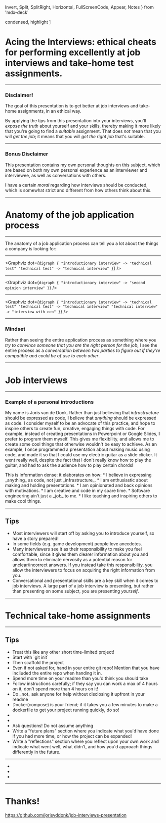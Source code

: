   Invert,
  Split,
  SplitRight,
  Horizontal,
  FullScreenCode,
  Appear,
  Notes
} from 'mdx-deck'

  condensed,
  highlight
]

# Acing the Interviews: ethical cheats for performing excellently at job interviews and take-home test assignments.

---

### Disclaimer!

The goal of this presentation is to get better at job interviews and take-home assignments, in an ethical way.

By applying the tips from this presentation into your interviews, you'll _expose the truth_ about yourself and your skills, thereby making it more likely that you're going to find a _suitable_ assignment. That does _not_ mean that you will _get the job_; it means that you will _get the right job_ that's suitable.

---

### Bonus Disclaimer

This presentation contains my own personal thoughts on this subject, which are based on both my own personal experience as an interviewer and interviewee, as well as conversations with others.

I have a certain _moral_ regarding how interviews should be conducted, which is somewhat strict and different from how others think about this.

---

# Anatomy of the job application process

---

The anatomy of a job application process can tell you a lot about the things a company is looking for:

---

<Graphviz dot={`digraph {
  "introductionary interview" -> "technical test"
  "technical test" -> "technical interview"
}`} />

---

<Graphviz dot={`digraph {
  "introductionary interview" -> "second opinion interview"
}`} />

---

<Graphviz dot={`digraph {
  "introductionary interview" -> "technical test"
  "technical test" -> "technical interview"
  "technical interview" -> "interview with ceo"
}`} />

---

### Mindset

Rather than seeing the entire application process as something where you _try to convince someone that you are the right person for the job_, I see the entire process as a _conversation between two parties to figure out if they're compatible and could be of use to each other_.

---

# Job interviews

---

### Example of a personal introductions

My name is Joris van de Donk. Rather than just believing that _infrastructure_ should be expressed as code, I believe that _anything_ should be expressed as code. I consider myself to be an advocate of this practice, and hope to inspire others to create fun, creative, engaging things with code. For example, instead of creating presentations in Powerpoint or Google Slides, I prefer to program them myself. This gives me flexibility, and allows me to create some cool things that otherwise wouldn't be easy to achieve. As an example, I once programmed a presentation about making music using code, and made it so that I could use my electric guitar as a slide clicker. It went really well, despite the fact that I don't really know how to play the guitar, and had to ask the audience how to play certain chords!

<Notes>
This is information dense: it elaborates on how:
* I believe in expressing _anything_ as code, not just _infrastructure_.
* I am enthusiastic about making and holding presentations.
* I am opinionated and back opinions with motivations.
* I am creative and code in my spare time.
* Software engineering ain't just a _job_ to me.
* I like teaching and inspiring others to make cool things.
</Notes>

---

## Tips

* Most interviewers will start off by asking you to introduce yourself, so have a story prepared!
* In some fields (e.g. game development) people love anecdotes.
* Many interviewers see it as their responsibility to make you feel comfortable, since it gives them clearer information about you and allows them to eliminate nervosity as a potential reason for unclear/incorrect answers. If you instead take this responsibility, you allow the interviewers to focus on acquiring the right information from you.
* Conversational and presentational skills are a key skill when it comes to job interviews. A large part of a job interview _is_ presenting, but rather than presenting on some subject, you are presenting _yourself_.

---

# Technical take-home assignments

---

## Tips

<ul>
<Appear>
  <li>Treat this like any other short time-limited project!</li>
  <li>Start with `git init`</li>
  <li>Then scaffold the project</li>
  <li>Even if not asked for, hand in your entire git repo! Mention that you have incliuded the entire repo when handing it in.</li>
  <li>Spend more time on your readme than you'd think you should take</li>
  <li>Follow instructions carefully; if they say you can work a max of 4 hours on it, don't spend more than 4 hours on it!</li>
  <li>Do _not_ ask anyone for help without disclosing it upfront in your readme</li>
  <li>Docker(compose) is your friend; if it takes you a few minutes to make a dockerfile to get your project running quickly, do so!</li>
  <li></li>
  <li></li>
  <li>Ask questions! Do not assume anything</li>
  <li>Write a "future plans" section where you indicate what you'd have done if you had more time, or how the project can be expanded!</li>
  <li>Write a "reflections" section where you reflect upon your own work and indicate what went well, what didn't, and how you'd approach things differently in the future.</li>
</Appear>
</ul>

---

<ul>
<Appear>
  <li></li>
  <li></li>
  <li></li>
</Appear>
</ul>

---

<Invert>

# Thanks!

https://github.com/jorisvddonk/job-interviews-presentation

<QRCode value="https://github.com/jorisvddonk/job-interviews-presentation"/>

</Invert>

